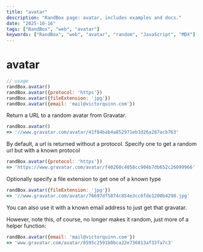 ```yaml
---
title: "avatar"
description: "RandBox page: avatar, includes examples and docs."
date: "2025-10-16"
tags: ["RandBox", "web", "avatar"]
keywords: ["RandBox", "web", "avatar", "random", "JavaScript", "MDX"]
---
```


# avatar

```js
// usage
randBox.avatar()
randBox.avatar({protocol: 'https'})
randBox.avatar({fileExtension: 'jpg'})
randBox.avatar({email: 'mail@victorquinn.com'})
```

Return a URL to a random avatar from Gravatar.

```js
randBox.avatar()
=> '//www.gravatar.com/avatar/41f84bab4a852971eb1d26a287acb763'
```

By default, a url is returned without a protocol. Specify one to get a random
url but with a known protocol

```js
randBox.avatar({protocol: 'https'})
=> 'https://www.gravatar.com/avatar/f40260c4058cc904b7db652c26099966'
```

Optionally specify a file extension to get one of a known type

```js
randBox.avatar({fileExtension: 'jpg'})
=> '//www.gravatar.com/avatar/76697df5874c854e3cc8fde1200b4298.jpg'
```

You can also use it with a known email address to just get that gravatar.

However, note this, of course, no longer makes it random, just more of a helper
function:

```js
randBox.avatar({email: 'mail@victorquinn.com'})
=> 'www.gravatar.com/avatar/8595c2591b0bca22e736813af33fa7c3'
```

